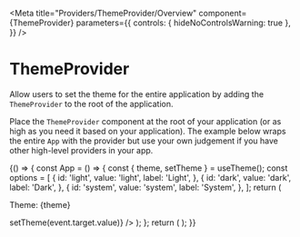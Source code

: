 
<Meta
  title="Providers/ThemeProvider/Overview"
  component={ThemeProvider}
  parameters={{
    controls: { hideNoControlsWarning: true },
  }}
/>

# ThemeProvider

Allow users to set the theme for the entire application by adding the `ThemeProvider` to the root of the application.

Place the `ThemeProvider` component at the root of your application (or as high as you need it based on your application).
The example below wraps the entire `App` with the provider but use your own judgement if you have other high-level providers in your app.

<Canvas withSource="open">
  <Story name="Usage">
    {() => {
      const App = () => {
        const { theme, setTheme } = useTheme();
        const options = [
          {
            id: 'light',
            value: 'light',
            label: 'Light',
          },
          {
            id: 'dark',
            value: 'dark',
            label: 'Dark',
          },
          {
            id: 'system',
            value: 'system',
            label: 'System',
          },
        ];
        return (
          <Box
            gap="md"
            background="secondary"
            padding="xl"
            color="body-primary"
          >
            <p>Theme: {theme}</p>
            <RadioGroup
              name="SelectTheme"
              value={theme}
              options={options}
              onChange={event => setTheme(event.target.value)}
            />
          </Box>
        );
      };
      return (
        <ThemeProvider defaultTheme="light" storageKey="palmetto-ui-theme">
          <App />
        </ThemeProvider>
      );
    }}
  </Story>
</Canvas>
